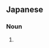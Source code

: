 ==Japanese==
{{ja-kanjitab|くび|すじ|yomi=kun}}

===Noun===
{{ja-noun|くびすじ}}

# {{alternative form of|首筋|lang=ja}}